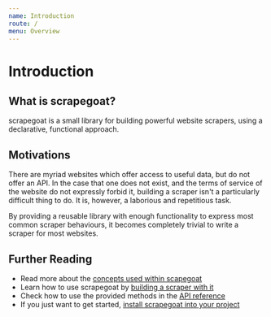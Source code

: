---
name: Introduction
route: /
menu: Overview
---

# Introduction

## What is scrapegoat?

scrapegoat is a small library for building powerful website scrapers, using a declarative, functional approach.

## Motivations

There are myriad websites which offer access to useful data, but do not offer an API.
In the case that one does not exist, and the terms of service of the website do not expressly forbid it,
building a scraper isn't a particularly difficult thing to do. It is, however, a laborious and repetitious task.

By providing a reusable library with enough functionality to express most common scraper behaviours,
it becomes completely trivial to write a scraper for most websites.

## Further Reading

- Read more about the [concepts used within scapegoat](./concepts)
- Learn how to use scrapegoat by [building a scraper with it](./tutorial/blog)
- Check how to use the provided methods in the [API reference](./api)
- If you just want to get started, [install scrapegoat into your project](./install)
